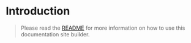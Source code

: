 # Introduction

> Please read the [README](../../README.md) for more information on how to use this documentation site builder.
